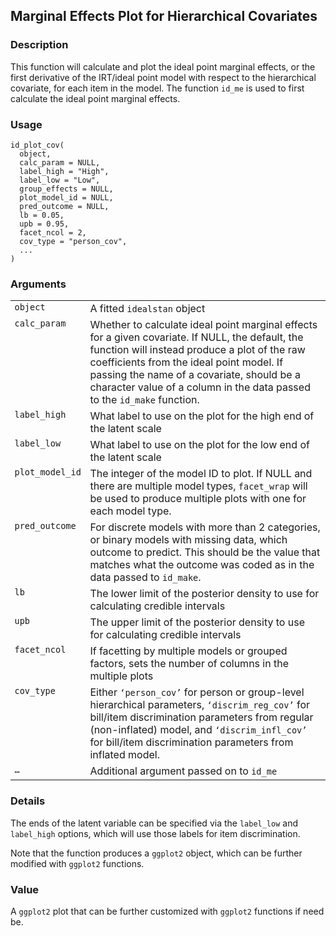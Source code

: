 
## Marginal Effects Plot for Hierarchical Covariates {.unnumbered}


### Description

This function will calculate and plot the ideal point marginal effects, or the first derivative
of the IRT/ideal point model with respect to the hierarchical covariate,
for each item in the model. The function <code>id_me</code> is used
to first calculate the ideal point marginal effects.



### Usage

<pre><code class='language-R'>id_plot_cov(
  object,
  calc_param = NULL,
  label_high = "High",
  label_low = "Low",
  group_effects = NULL,
  plot_model_id = NULL,
  pred_outcome = NULL,
  lb = 0.05,
  upb = 0.95,
  facet_ncol = 2,
  cov_type = "person_cov",
  ...
)
</code></pre>


### Arguments

<table>
<tr><td style = "white-space: nowrap; font-family: monospace; vertical-align: top"><code id="object">object</code></td>
<td>
A fitted <code>idealstan</code> object
</td></tr>
<tr><td style = "white-space: nowrap; font-family: monospace; vertical-align: top"><code id="calc_param">calc_param</code></td>
<td>
Whether to calculate ideal point marginal effects for
a given covariate. If NULL, the default, the function will instead produce
a plot of the raw coefficients from the ideal point model. If passing the
name of a covariate, should be a character value of a column in the data 
passed to the
<code>id_make</code> function.
</td></tr>
<tr><td style = "white-space: nowrap; font-family: monospace; vertical-align: top"><code id="label_high">label_high</code></td>
<td>
What label to use on the plot for the high end of the 
latent scale
</td></tr>
<tr><td style = "white-space: nowrap; font-family: monospace; vertical-align: top"><code id="label_low">label_low</code></td>
<td>
What label to use on the plot for the low end of the 
latent scale
</td></tr>
<tr><td style = "white-space: nowrap; font-family: monospace; vertical-align: top"><code id="plot_model_id">plot_model_id</code></td>
<td>
The integer of the model ID to plot. If NULL and there
are multiple model types, <code>facet_wrap</code> will be used to produce multiple
plots with one for each model type.
</td></tr>
<tr><td style = "white-space: nowrap; font-family: monospace; vertical-align: top"><code id="pred_outcome">pred_outcome</code></td>
<td>
For discrete models with more than 2 categories, 
or binary models with missing data, which outcome to predict. This should 
be the value that matches what the outcome was coded as in the data
passed to <code>id_make</code>.
</td></tr>
<tr><td style = "white-space: nowrap; font-family: monospace; vertical-align: top"><code id="lb">lb</code></td>
<td>
The lower limit of the posterior density to use for
calculating credible intervals
</td></tr>
<tr><td style = "white-space: nowrap; font-family: monospace; vertical-align: top"><code id="upb">upb</code></td>
<td>
The upper limit of the posterior density to use for 
calculating credible intervals
</td></tr>
<tr><td style = "white-space: nowrap; font-family: monospace; vertical-align: top"><code id="facet_ncol">facet_ncol</code></td>
<td>
If facetting by multiple models or grouped factors, sets the 
number of columns in the multiple plots
</td></tr>
<tr><td style = "white-space: nowrap; font-family: monospace; vertical-align: top"><code id="cov_type">cov_type</code></td>
<td>
Either <code>'person_cov'</code> for person or group-level hierarchical parameters,
<code>'discrim_reg_cov'</code> for bill/item discrimination parameters from regular (non-inflated) model, and 
<code>'discrim_infl_cov'</code> for bill/item discrimination parameters from inflated model.
</td></tr>
<tr><td style = "white-space: nowrap; font-family: monospace; vertical-align: top"><code id="...">...</code></td>
<td>
Additional argument passed on to <code>id_me</code>
</td></tr>
</table>


### Details

The ends of the latent variable can be specified via the 
<code>label_low</code> and <code>label_high</code> options, which will use those
labels for item discrimination.

Note that the function produces a <code>ggplot2</code> object, which can 
be further modified with <code>ggplot2</code> functions.



### Value

A <code>ggplot2</code> plot that can be further customized with <code>ggplot2</code> functions if need be.


